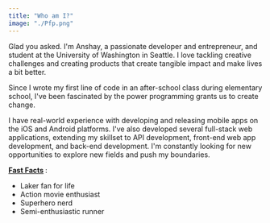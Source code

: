 ```yaml
---
title: "Who am I?"
image: "./Pfp.png"
---
```



Glad you asked. I'm Anshay, a passionate developer and entrepreneur, and student at the University of Washington in Seattle. I love tackling creative challenges and creating products that create tangible impact and make lives a bit better.

Since I wrote my first line of code in an after-school class during elementary school, I've been fascinated by the power programming grants us to create change.

I have real-world experience with developing and releasing mobile apps on the iOS and Android platforms. I've also developed several full-stack web applications, extending my skillset to API development, front-end web app development, and back-end development. I'm constantly looking for new opportunities to explore new fields and push my boundaries.

<b>
  <u>Fast Facts</u>
</b>:
<ul>
  <li>Laker fan for life</li>
  <li>Action movie enthusiast</li>
  <li>Superhero nerd</li>
  <li>Semi-enthusiastic runner</li>
</ul>
